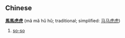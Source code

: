 ==Chinese==
'''[[馬]][[馬]][[虎]][[虎]]''' (mǎ mǎ hǔ hǔ; traditional; simplified: [[马马虎虎]])

# [[so-so]]